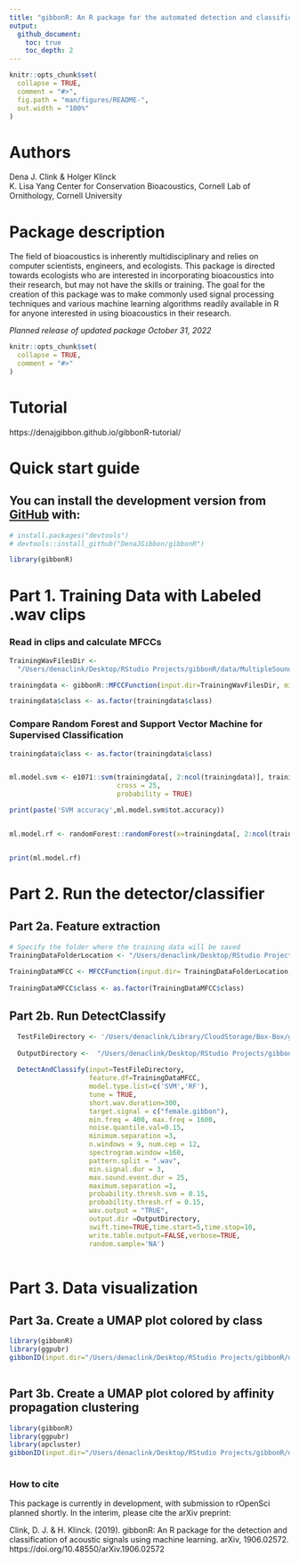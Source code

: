 ```yaml
---
title: "gibbonR: An R package for the automated detection and classification of female gibbon calls from long-term acoustic recordings"
output:
  github_document:
    toc: true
    toc_depth: 2
---
```


<!-- README.md is generated from README.Rmd. Please edit that file -->

```r
knitr::opts_chunk$set(
  collapse = TRUE,
  comment = "#>",
  fig.path = "man/figures/README-",
  out.width = "100%"
)
```

# Authors
Dena J. Clink & Holger Klinck \
K. Lisa Yang Center for Conservation Bioacoustics, Cornell Lab of Ornithology, Cornell University

# Package description

The field of bioacoustics is inherently multidisciplinary and relies on
computer scientists, engineers, and ecologists. This package is directed
towards ecologists who are interested in incorporating bioacoustics into
their research, but may not have the skills or training. The goal for
the creation of this package was to make commonly used signal processing
techniques and various machine learning algorithms readily available in R for
anyone interested in using bioacoustics in their research.

*Planned release of updated package October 31, 2022*

```r
knitr::opts_chunk$set(
  collapse = TRUE,
  comment = "#>"
)
```

# Tutorial
https://denajgibbon.github.io/gibbonR-tutorial/

# Quick start guide
## You can install the development version from [GitHub](https://github.com/DenaJGibbon) with:
```r
# install.packages("devtools")
# devtools::install_github("DenaJGibbon/gibbonR")

library(gibbonR)
```


# Part 1. Training Data with Labeled .wav clips
### Read in clips and calculate MFCCs
```r
TrainingWavFilesDir <- 
  "/Users/denaclink/Desktop/RStudio Projects/gibbonR/data/MultipleSoundClasses/"

trainingdata <- gibbonR::MFCCFunction(input.dir=TrainingWavFilesDir, min.freq = 400, max.freq = 1600,win.avg='standard')

trainingdata$class <- as.factor(trainingdata$class)
```

### Compare Random Forest and Support Vector Machine for Supervised Classification
```r

trainingdata$class <- as.factor(trainingdata$class)


ml.model.svm <- e1071::svm(trainingdata[, 2:ncol(trainingdata)], trainingdata$class, kernel = "radial", 
                           cross = 25,
                           probability = TRUE)

print(paste('SVM accuracy',ml.model.svm$tot.accuracy))


ml.model.rf <- randomForest::randomForest(x=trainingdata[, 2:ncol(trainingdata)], y = trainingdata$class)


print(ml.model.rf)
```

# Part 2. Run the detector/classifier

## Part 2a. Feature extraction
```r
# Specify the folder where the training data will be saved
TrainingDataFolderLocation <- "/Users/denaclink/Desktop/RStudio Projects/gibbonR/data/TrainingDataFromRavenSelectionTables/"
  
TrainingDataMFCC <- MFCCFunction(input.dir= TrainingDataFolderLocation, min.freq = 400, max.freq = 1600,win.avg="TRUE")
  
TrainingDataMFCC$class <- as.factor(TrainingDataMFCC$class)

```
  
## Part 2b. Run DetectClassify  
```r

  TestFileDirectory <- '/Users/denaclink/Library/CloudStorage/Box-Box/gibbonRSampleFiles/GibbonTestFiles'
  
  OutputDirectory <-  "/Users/denaclink/Desktop/RStudio Projects/gibbonR/data/DetectAndClassifyOutput"
  
  DetectAndClassify(input=TestFileDirectory,
                    feature.df=TrainingDataMFCC,
                    model.type.list=c('SVM','RF'),
                    tune = TRUE,
                    short.wav.duration=300,
                    target.signal = c("female.gibbon"),
                    min.freq = 400, max.freq = 1600,
                    noise.quantile.val=0.15,
                    minimum.separation =3,
                    n.windows = 9, num.cep = 12,
                    spectrogram.window =160,
                    pattern.split = ".wav",
                    min.signal.dur = 3,
                    max.sound.event.dur = 25,
                    maximum.separation =1,
                    probability.thresh.svm = 0.15,
                    probability.thresh.rf = 0.15,
                    wav.output = "TRUE",
                    output.dir =OutputDirectory,
                    swift.time=TRUE,time.start=5,time.stop=10,
                    write.table.output=FALSE,verbose=TRUE,
                    random.sample='NA')
  

```


# Part 3. Data visualization  

## Part 3a. Create a UMAP plot colored by class
```r
library(gibbonR)
library(ggpubr)
gibbonID(input.dir="/Users/denaclink/Desktop/RStudio Projects/gibbonR/data/MultipleSoundClasses/",output.dir="/Users/denaclink/Desktop/RStudio Projects/gibbonR/data/MultipleSoundClasses/Thumbnails/",win.avg='standard',add.spectrograms=TRUE,min.freq=400,max.freq=1600,class='no.clustering')
  
```

## Part 3b. Create a UMAP plot colored by affinity propagation clustering
```r
library(gibbonR)
library(ggpubr)
library(apcluster)
gibbonID(input.dir="/Users/denaclink/Desktop/RStudio Projects/gibbonR/data/MultipleSoundClasses/",output.dir="/Users/denaclink/Desktop/RStudio Projects/gibbonR/data/MultipleSoundClasses/Thumbnails/",win.avg='standard',class='affinity.fixed', q.fixed=0.1,add.spectrograms=TRUE,min.freq=400,max.freq=1600,)
  
```


### How to cite

This package is currently in development, with submission to rOpenSci planned shortly. In the interim, please cite the arXiv preprint:

Clink, D. J. & H. Klinck. (2019). gibbonR: An R package for the detection and classification of acoustic signals using machine learning. arXiv, 1906.02572.
https://doi.org/10.48550/arXiv.1906.02572
